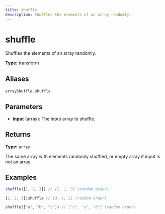 ```yaml
---
title: shuffle
description: Shuffles the elements of an array randomly.
---
```


# shuffle

Shuffles the elements of an array randomly.

**Type:** transform

## Aliases

`arrayShuffle`, `shuffle`

## Parameters

- **input** (array): The input array to shuffle.

## Returns

**Type:** `array`

The same array with elements randomly shuffled, or empty array if input is not an array.

## Examples

```javascript
shuffle([1, 2, 3]) // [2, 1, 3] (random order)
```

```javascript
[1, 2, 3]|shuffle // [3, 1, 2] (random order)
```

```javascript
shuffle(["a", "b", "c"]) // ["c", "a", "b"] (random order)
```
